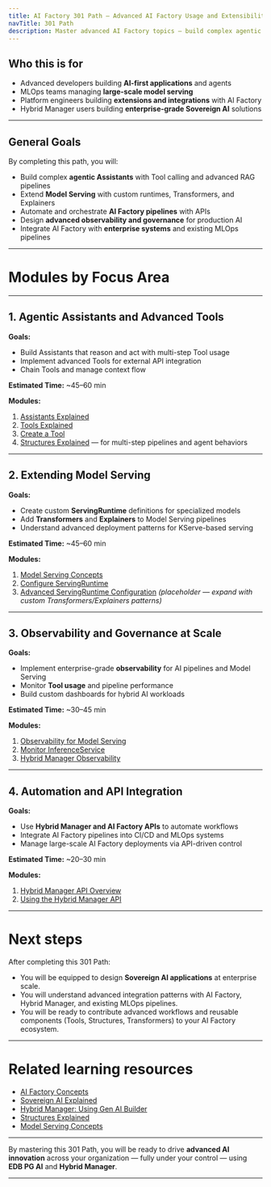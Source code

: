 ```yaml
---
title: AI Factory 301 Path — Advanced AI Factory Usage and Extensibility
navTitle: 301 Path
description: Master advanced AI Factory topics — build complex agentic Assistants, extend model serving, and design governance and observability at scale.
---
```



## Who this is for

- Advanced developers building **AI-first applications** and agents
- MLOps teams managing **large-scale model serving**
- Platform engineers building **extensions and integrations** with AI Factory
- Hybrid Manager users building **enterprise-grade Sovereign AI** solutions

---

## General Goals

By completing this path, you will:

- Build complex **agentic Assistants** with Tool calling and advanced RAG pipelines
- Extend **Model Serving** with custom runtimes, Transformers, and Explainers
- Automate and orchestrate **AI Factory pipelines** with APIs
- Design **advanced observability and governance** for production AI
- Integrate AI Factory with **enterprise systems** and existing MLOps pipelines

---

# Modules by Focus Area

---

## 1. Agentic Assistants and Advanced Tools

**Goals:**

- Build Assistants that reason and act with multi-step Tool usage
- Implement advanced Tools for external API integration
- Chain Tools and manage context flow

**Estimated Time:** ~45–60 min

**Modules:**

1. [Assistants Explained](../explained/assistants-explained)
2. [Tools Explained](../explained/tools-explained)
3. [Create a Tool](../how-to/gen-ai/create-tool)
4. [Structures Explained](../explained/structures-explained) — for multi-step pipelines and agent behaviors

---

## 2. Extending Model Serving

**Goals:**

- Create custom **ServingRuntime** definitions for specialized models
- Add **Transformers** and **Explainers** to Model Serving pipelines
- Understand advanced deployment patterns for KServe-based serving

**Estimated Time:** ~45–60 min

**Modules:**

1. [Model Serving Concepts](../explained/model-serving-concepts)
2. [Configure ServingRuntime](../how-to/model-serving/configure-servingruntime)
3. [Advanced ServingRuntime Configuration](../how-to/model-serving/faq) *(placeholder — expand with custom Transformers/Explainers patterns)*

---

## 3. Observability and Governance at Scale

**Goals:**

- Implement enterprise-grade **observability** for AI pipelines and Model Serving
- Monitor **Tool usage** and pipeline performance
- Build custom dashboards for hybrid AI workloads

**Estimated Time:** ~30–45 min

**Modules:**

1. [Observability for Model Serving](../how-to/model-serving/observability)
2. [Monitor InferenceService](../how-to/model-serving/monitor-inferenceservice)
3. [Hybrid Manager Observability](../../../../hybrid-manager/ai-factory/model/serving)

---

## 4. Automation and API Integration

**Goals:**

- Use **Hybrid Manager and AI Factory APIs** to automate workflows
- Integrate AI Factory pipelines into CI/CD and MLOps systems
- Manage large-scale AI Factory deployments via API-driven control

**Estimated Time:** ~20–30 min

**Modules:**

1. [Hybrid Manager API Overview](../../../../hybrid-manager/using_the_api/index)
2. [Using the Hybrid Manager API](../../../../hybrid-manager/using_the_api/using_the_hm_api)

---

# Next steps

After completing this 301 Path:

- You will be equipped to design **Sovereign AI applications** at enterprise scale.
- You will understand advanced integration patterns with AI Factory, Hybrid Manager, and existing MLOps pipelines.
- You will be ready to contribute advanced workflows and reusable components (Tools, Structures, Transformers) to your AI Factory ecosystem.

---

# Related learning resources

- [AI Factory Concepts](../explained/ai-factory-concepts)
- [Sovereign AI Explained](../explained/sovereign-ai)
- [Hybrid Manager: Using Gen AI Builder](../../../../hybrid-manager/ai-factory/gen-ai/builder/index)
- [Structures Explained](../explained/structures-explained)
- [Model Serving Concepts](../explained/model-serving-concepts)

---

By mastering this 301 Path, you will be ready to drive **advanced AI innovation** across your organization — fully under your control — using **EDB PG AI** and **Hybrid Manager**.

---
